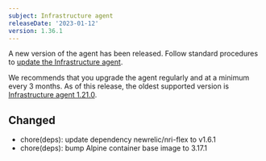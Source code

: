 ```yaml
---
subject: Infrastructure agent
releaseDate: '2023-01-12'
version: 1.36.1
---
```


A new version of the agent has been released. Follow standard procedures to [update the Infrastructure agent](/docs/infrastructure/install-configure-manage-infrastructure/update-or-uninstall/update-infrastructure-agent).

We recommends that you upgrade the agent regularly and at a minimum every 3 months. As of this release, the oldest supported version is [Infrastructure agent 1.21.0](https://docs.newrelic.com/docs/release-notes/infrastructure-release-notes/infrastructure-agent-release-notes/new-relic-infrastructure-agent-1210/).

## Changed

* chore(deps): update dependency newrelic/nri-flex to v1.6.1
* chore(deps): bump Alpine container base image to 3.17.1
